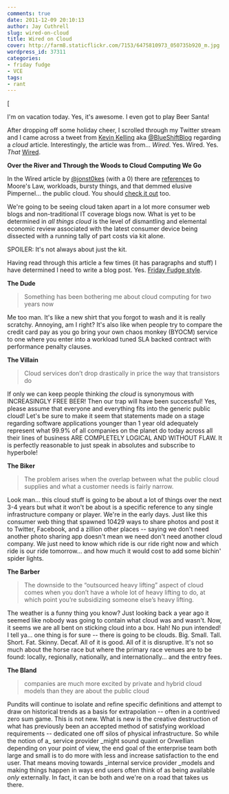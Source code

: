 ```yaml
---
comments: true
date: 2011-12-09 20:10:13
author: Jay Cuthrell
slug: wired-on-cloud
title: Wired on Cloud
cover: http://farm8.staticflickr.com/7153/6475810973_050735b920_m.jpg
wordpress_id: 37311
categories:
- friday fudge
- VCE
tags:
- rant
---
```


[




I'm on vacation today. Yes, it's awesome. I even got to play Beer Santa!




After dropping off some holiday cheer, I scrolled through my Twitter stream and I came across a tweet from [Kevin Kelling](http://www.blueshiftblog.com/) aka [@BlueShiftBlog](http://www.blueshiftblog.com/) regarding a _cloud_ article. Interestingly, the article was from… _Wired_. Yes. Wired. Yes. _That_ [Wired](http://www.wired.com/).




**Over the River and Through the Woods to Cloud Computing We Go**




In the Wired article by [@jonst0kes](https://scribe.twitter.com/#!/jonst0kes) (with a 0) there are [references](http://www.wired.com/cloudline/2011/12/moores-law-cloud/) to Moore's Law, workloads, bursty things, and that demmed elusive Pimpernel… the public cloud. You should [check it out](http://www.wired.com/cloudline/2011/12/moores-law-cloud/) too.




We're going to be seeing cloud taken apart in a lot more consumer web blogs and non-traditional IT coverage blogs now. What is yet to be determined in _all things cloud_ is the level of dismantling and elemental economic review associated with the latest consumer device being dissected with a running tally of part costs via kit alone.




SPOILER: It's not always about just the kit.




Having read through this article a few times (it has paragraphs and stuff) I have determined I need to write a blog post. Yes. [Friday Fudge style](http://fudge.org/friday-fudge/).




<a href="http://www.flickr.com/photos/jcuthrell/11372155803/" title="The Dude by qthrul, on Flickr"></a>



**The Dude**




> 

> 
> Something has been bothering me about cloud computing for two years now
> 
> 





Me too man. It's like a new shirt that you forgot to wash and it is really scratchy. Annoying, am I right? It's also like when people try to compare the credit card pay as you go bring your own chaos monkey (BYOCM) service to one where you enter into a workload tuned SLA backed contract with performance penalty clauses.




<a href="http://www.flickr.com/photos/jcuthrell/11372079054/" title="The Villian by qthrul, on Flickr"></a>


**The Villain**




> 

> 
> Cloud services don’t drop drastically in price the way that transistors do
> 
> 





If only we can keep people thinking _the cloud_ is synonymous with INCREASINGLY FREE BEER! Then our trap will have been successful! Yes, please assume that everyone and everything fits into the generic public cloud! Let's be sure to make it seem that statements made on a stage regarding software applications younger than 1 year old adequately represent what 99.9% of all companies on the planet do today across all their lines of business ARE COMPLETELY LOGICAL AND WITHOUT FLAW. It is perfectly reasonable to just speak in absolutes and subscribe to hyperbole!




<a href="http://www.flickr.com/photos/jcuthrell/11372079044/" title="The Biker by qthrul, on Flickr"></a>


**The Biker**




> 

> 
> The problem arises when the overlap between what the public cloud supplies and what a customer needs is fairly narrow.
> 
> 





Look man… this cloud stuff is going to be about a lot of things over the next 3-4 years but what it won't be about is a specific reference to any single infrastructure company or player. We're in the early days. Just like this consumer web thing that spawned 10429 ways to share photos and post it to Twitter, Facebook, and a zillion other places -- saying we don't need another photo sharing app doesn't mean we need don't need another cloud company. We just need to know which ride is our ride right now and which ride is our ride tomorrow… and how much it would cost to add some bichin' spider lights.



<a href="http://www.flickr.com/photos/jcuthrell/11372155673/" title="The Barber by qthrul, on Flickr"></a>

**The Barber**




> 

> 
> The downside to the “outsourced heavy lifting” aspect of cloud comes when you don’t have a whole lot of heavy lifting to do, at which point you’re subsidizing someone else’s heavy lifting.
> 
> 





The weather is a funny thing you know? Just looking back a year ago it seemed like nobody was going to contain what cloud was and wasn't. Now, it seems we are all bent on sticking cloud into a box. Hah! No pun intended! I tell ya… one thing is for sure -- there is going to be clouds. Big. Small. Tall. Short. Fat. Skinny. Decaf. All of it is good. All of it is disruptive. It's not so much about the horse race but where the primary race venues are to be found: locally, regionally, nationally, and internationally… and the entry fees.




<a href="http://www.flickr.com/photos/jcuthrell/11372017405/" title="The Bland by qthrul, on Flickr"></a>


**The Bland**




> 

> 
> companies are much more excited by private and hybrid cloud models than they are about the public cloud
> 
> 





Pundits will continue to isolate and refine specific definitions and attempt to draw on historical trends as a basis for extrapolation -- often in a contrived zero sum game. This is not new. What is new is the creative destruction of what has previously been an accepted method of satisfying workload requirements -- dedicated one off silos of physical infrastructure. So while the notion of a_ service provider _might sound quaint or Orwellian depending on your point of view, the end goal of the enterprise team both large and small is to do more with less and increase satisfaction to the end user. That means moving towards _internal service provider _models and making things happen in ways end users often think of as being available _only_ externally. In fact, it can be both and we're on a road that takes us there.
